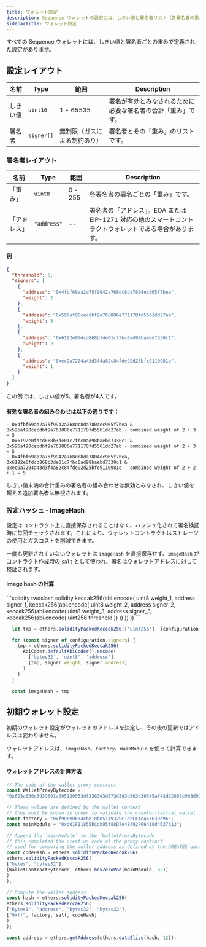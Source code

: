 ```yaml
---
title: ウォレット設定
description: Sequence ウォレットの設定には、しきい値と署名者リスト（各署名者の重み付き）が含まれます。
sidebarTitle: ウォレット設定
---
```


すべての Sequence ウォレットには、しきい値と署名者ごとの重みで定義された設定があります。

## 設定レイアウト

| 名前   | Type       | 範囲             | Description                    |
| ---- | ---------- | -------------- | ------------------------------ |
| しきい値 | `uint16`   | 1 - 65535      | 署名が有効とみなされるために必要な署名者の合計「重み」です。 |
| 署名者  | `signer[]` | 無制限（ガスによる制約あり） | 署名者とその「重み」のリストです。              |

### 署名者レイアウト

| 名前     | Type        | 範囲      | Description                                                 |
| ------ | ----------- | ------- | ----------------------------------------------------------- |
| 「重み」   | `uint8`     | 0 - 255 | 各署名者の署名ごとの「重み」です。                                           |
| 「アドレス」 | `"address"` | --      | 署名者の「アドレス」。EOA または EIP-1271 対応の他のスマートコントラクトウォレットである場合があります。 |

#### 例

```json
{
  "threshold": 5,
  "signers": [
    {
      "address": "0x4fbf69aa2a75f9942a768dc8da7804ec965f7bea",
      "weight": 2
    },
    {
      "address": "0x596af90cecdbf9a768886e771178fd5561dd27ab",
      "weight": 3
    },
    {
      "address": "0x6192e0fdcd868b3de01c7fbc0ad98baebd7330c1",
      "weight": 2
    },
    {
      "address": "0xec9a7204a43d3f4a82c84fde92d25bfc9110981e",
      "weight": 1
    }
  ]
}
```

この例では、しきい値が5、署名者が4人です。

#### 有効な署名者の組み合わせは以下の通りです：

```
- 0x4fbf69aa2a75f9942a768dc8da7804ec965f7bea & 0x596af90cecdbf9a768886e771178fd5561dd27ab - combined weight of 2 + 3 = 5
- 0x6192e0fdcd868b3de01c7fbc0ad98baebd7330c1 & 0x596af90cecdbf9a768886e771178fd5561dd27ab - combined weight of 2 + 3 = 5
- 0x4fbf69aa2a75f9942a768dc8da7804ec965f7bea, 0x6192e0fdcd868b3de01c7fbc0ad98baebd7330c1 & 0xec9a7204a43d3f4a82c84fde92d25bfc9110981e - combined weight of 2 + 2 + 1 = 5
```

しきい値未満の合計重みの署名者の組み合わせは無効とみなされ、しきい値を超える追加署名者は無視されます。

### 設定ハッシュ - ImageHash
設定はコントラクト上に直接保存されることはなく、ハッシュ化されて署名検証時に毎回チェックされます。これにより、ウォレットコントラクトはストレージの使用とガスコストを削減できます。

一度も更新されていないウォレットは `imageHash` を直接保存せず、`imageHash` がコントラクト作成時の `salt` として使われ、署名はウォレットアドレスに対して検証されます。

#### image hash の計算

<CodeGroup>
  ```solidity twoslash solidity
    keccak256(abi.encode( uint8 weight_1, address signer_1,
    keccak256(abi.encode( uint8 weight_2, address signer_2,
    keccak256(abi.encode( uint8 weight_3, address signer_3,
    keccak256(abi.encode( uint256 threshold )) )) )) )) 
  ```

  ```js twoslash TypeScript
    let tmp = ethers.solidityPackedKeccak256(['uint256'], [configuration.threshold])

    for (const signer of configuration.signers) {
      tmp = ethers.solidityPackedKeccak256(
        AbiCoder.defaultAbiCoder().encode(
          ['bytes32', 'uint8', 'address'],
          [tmp, signer.weight, signer.address]
        )
      )
    }

    const imageHash = tmp
  ```
</CodeGroup>

## 初期ウォレット設定
初期のウォレット設定がウォレットのアドレスを決定し、その後の更新ではアドレスは変わりません。

ウォレットアドレスは、`imageHash`、`factory`、`mainModule` を使って計算できます。

#### ウォレットアドレスの計算方法

```js
// The code of the wallet proxy contract
const WalletProxyBytecode =
"0x603a600e3d39601a805130553df3363d3d373d3d3d363d30545af43d82803e903d91601857fd5bf3";

// These values are defined by the wallet context
// they must be known in order to validate the counter-factual wallet imageHash
const factory = "0xf9D09D634Fb818b05149329C1dcCFAeA53639d96";
const mainModule = "0xd01F11855bCcb95f88D7A48492F66410d4637313";

// Append the `mainModule` to the `WalletProxyBytecode`
// this completed the creation code of the proxy contract
// used for computing the wallet address as defined by the CREATE2 opcode
const codeHash = ethers.solidityPackedKeccak256(
ethers.solidityPackedKeccak256(
["bytes", "bytes32"],
[WalletContractBytecode, ethers.hexZeroPad(mainModule, 32)]
)
);

// Compute the wallet address
const hash = ethers.solidityPackedKeccak256(
ethers.solidityPackedKeccak256(
["bytes1", "address", "bytes32", "bytes32"],
["0xff", factory, salt, codeHash]
)
);

const address = ethers.getAddress(ethers.dataSlice(hash, 12));
```